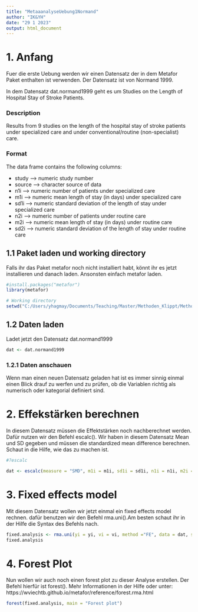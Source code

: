 ```yaml
---
title: "MetaaanalyseUebung1Normand"
author: "IK&YH"
date: "29 1 2023"
output: html_document
---
```


# 1. Anfang 
Fuer die erste Uebung werden wir einen Datensatz der in dem Metafor Paket enthalten ist verwenden. 
Der Datensatz ist von Normand 1999. 

In dem Datensatz dat.normand1999 geht es um Studies on the Length of Hospital Stay of Stroke Patients.

### __Description__
Results from 9 studies on the length of the hospital stay of stroke patients under specialized care
and under conventional/routine (non-specialist) care.

### __Format__
The data frame contains the following columns:

* study --> numeric study number
* source --> character source of data
* n1i --> numeric number of patients under specialized care
* m1i --> numeric mean length of stay (in days) under specialized care
* sd1i --> numeric standard deviation of the length of stay under specialized care
* n2i --> numeric number of patients under routine care
* m2i --> numeric mean length of stay (in days) under routine care
* sd2i --> numeric standard deviation of the length of stay under routine care

## 1.1 Paket laden und working directory
Falls ihr das Paket metafor noch nicht installiert habt, könnt ihr es jetzt installieren und danach laden.
Ansonsten einfach metafor laden.
```r
#install.packages("metafor")
library(metafor)

# Working directory
setwd("C:/Users/yhagmay/Documents/Teaching/Master/Methoden_Klippt/Methoden Klippt 2022/Datenbeispiele/Woche12_Metaanalyse")
```

## 1.2 Daten laden
Ladet jetzt den Datensatz dat.normand1999
```r
dat <- dat.normand1999
```

### 1.2.1 Daten anschauen
Wenn man einen neuen Datensatz geladen hat ist es immer sinnig einmal einen Blick drauf zu werfen und zu prüfen, ob die Variablen richtig als numerisch oder kategorial definiert sind.


# 2. Effekstärken berechnen
In diesem Datensatz müssen die Effektstärken noch nachberechnet werden. Dafür nutzen wir den Befehl escalc(). 
Wir haben in diesem Datensatz Mean und SD gegeben und müssen die standardized mean difference berechnen. Schaut in die Hilfe, wie das zu machen ist.
```r
#?escalc

dat <- escalc(measure = "SMD", m1i = m1i, sd1i = sd1i, n1i = n1i, m2i = m2i, sd2i = sd2i, n2i = n2i, data = dat)

```


# 3. Fixed effects model
Mit diesem Datensatz wollen wir jetzt einmal ein fixed effects model rechnen. dafür benutzen wir den Befehl rma.uni().Am besten schaut ihr in der Hilfe die Syntax des Befehls nach.
```r
fixed.analysis <- rma.uni(yi = yi, vi = vi, method ="FE", data = dat, slab = source)
fixed.analysis
```

# 4. Forest Plot 
Nun wollen wir auch noch einen forest plot zu dieser Analyse erstellen. 
Der Befehl hierfür ist forest(). Mehr Informationen in der Hilfe oder unter:
https://wviechtb.github.io/metafor/reference/forest.rma.html

```r
forest(fixed.analysis, main = "Forest plot")
```

